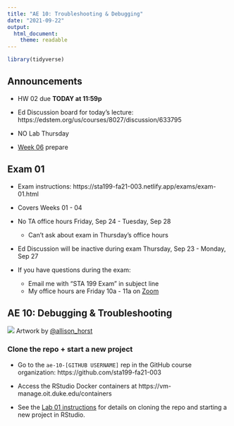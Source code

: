 ```yaml
---
title: "AE 10: Troubleshooting & Debugging"
date: "2021-09-22"
output: 
  html_document:
    theme: readable
---
```


```r
library(tidyverse)
```

## Announcements

- HW 02 due **TODAY at 11:59p**

- Ed Discussion board for today's lecture: https://edstem.org/us/courses/8027/discussion/633795

- NO Lab Thursday

- [Week 06](https://sta199-fa21-003.netlify.app/prepare/week-06.html) prepare

## Exam 01 

- Exam instructions: https://sta199-fa21-003.netlify.app/exams/exam-01.html

- Covers Weeks 01 - 04

- No TA office hours Friday, Sep 24 - Tuesday, Sep 28
  - Can't ask about exam in Thursday's office hours

- Ed Discussion will be inactive during exam Thursday, Sep 23 - Monday, Sep 27

- If you have questions during the exam: 
  - Email me with "STA 199 Exam" in subject line
  - My office hours are Friday 10a - 11a on [Zoom](https://duke.zoom.us/j/94653677939) 

## AE 10: Debugging & Troubleshooting 

![](img/faces-of-debugging.jpeg)
Artwork by [\@allison_horst](https://twitter.com/allison_horst)

### Clone the repo + start a new project

- Go to the `ae-10-[GITHUB USERNAME]` rep in the GitHub course organization:  https://github.com/sta199-fa21-003

- Access the RStudio Docker containers at https://vm-manage.oit.duke.edu/containers

- See the [Lab 01 instructions](https://sta199-fa21-003.netlify.app/labs/lab-01-hello-r.html) for details on cloning the repo and starting a new project in RStudio. 


